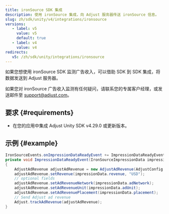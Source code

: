 ```yaml
---
title: ironSource SDK 集成
description: 使用 ironSource 集成，向 Adjust 服务器传送 ironSource 信息。
slug: zh/sdk/unity/v4/integrations/ironsource
versions:
   - label: v5
     value: v5
     default: true
   - label: v4
     value: v4
redirects:
   v5: /zh/sdk/unity/integrations/ironsource
---
```


如果您想使用 ironSource SDK 监测广告收入，可以借助 SDK 到 SDK 集成，将数据发送到 Adjust 服务器。

<Callout type="note">

如果您对 ironSource 广告收入监测有任何疑问，请联系您的专属客户经理，或发送邮件至 [support@adjust.com](mailto:support@adjust.com)。

</Callout>

## 要求 {#requirements}

- 在您的应用中集成 Adjust Unity SDK v4\.29\.0 或更新版本。

## 示例 {#example}

```cs
IronSourceEvents.onImpressionDataReadyEvent += ImpressionDataReadyEvent;
private void ImpressionDataReadyEvent(IronSourceImpressionData impressionData)
{
    AdjustAdRevenue adjustAdRevenue = new AdjustAdRevenue(AdjustConfig.AdjustAdRevenueSourceIronSource);
    adjustAdRevenue.setRevenue(impressionData.revenue, "USD");
    // optional fields
    adjustAdRevenue.setAdRevenueNetwork(impressionData.adNetwork);
    adjustAdRevenue.setAdRevenueUnit(impressionData.adUnit);
    adjustAdRevenue.setAdRevenuePlacement(impressionData.placement);
    // Send Adjust ad revenue
    Adjust.trackAdRevenue(adjustAdRevenue);
}
```
